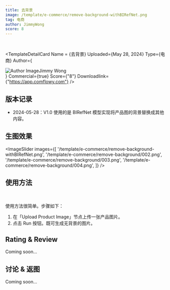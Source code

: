 ```yaml
---
title: 去背景
image: /template/e-commerce/remove-background-withBIRefNet.png
tag: 电商
author: JimmyWong
score: 8
---
```



<br/>

<TemplateDetailCard 
  Name = {<span>去背景</span>}
  Uploaded={<span>May 28, 2024</span>}
  Type={<span>电商</span>}
  Author={<div className="flex" ><img src="/author.jpg" alt="Author Image" className="mr-2 ml-1 size-5 rounded-full" /><span>Jimmy Wong</span></div>}
  Commercial={true}
  Score={"8"}
  Downloadlink={"https://app.comflowy.com"}
/>

## 版本记录

* 2024-05-28：V1.0 使用的是 BIRefNet 模型实现将产品图的背景替换成其他内容。

## 生图效果

<ImageSlider images={[
  '/template/e-commerce/remove-background-withBIRefNet.png', 
  '/template/e-commerce/remove-background/002.png', 
  '/template/e-commerce/remove-background/003.png', 
  '/template/e-commerce/remove-background/004.png', 
]} />

## 使用方法

<br/>
<PhotoProvider>
  <PhotoView src="/template/e-commerce/remove-background/001.png">
    <img src="/template/e-commerce/remove-background/001.png" alt="" className='rounded-lg'/>
  </PhotoView>
</PhotoProvider>

使用方法很简单。步骤如下：
1. 在「Upload Product Image」节点上传一张产品图片。
2. 点击 Run 按钮。既可生成无背景的图片。

## Rating & Review

Coming soon...

## 讨论 & 返图

Coming soon...